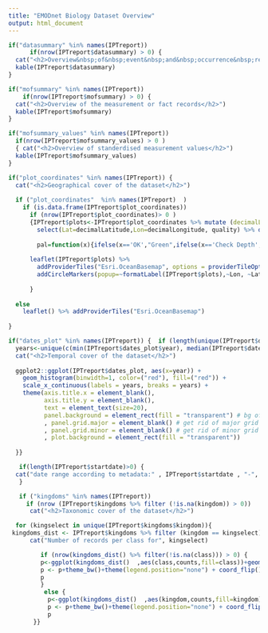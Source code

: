 ```yaml
---
title: "EMODnet Biology Dataset Overview"
output: html_document
---
```

  
```r

if("datasummary" %in% names(IPTreport)) 
      if(nrow(IPTreport$datasummary) > 0) {
  cat("<h2>Overview&nbsp;of&nbsp;event&nbsp;and&nbsp;occurrence&nbsp;records</h2>")
  kable(IPTreport$datasummary)
}  

```


```r

if("mofsummary" %in% names(IPTreport)) 
    if(nrow(IPTreport$mofsummary) > 0) {
  cat("<h2>Overview of the measurement or fact records</h2>")
  kable(IPTreport$mofsummary)
}  

```


```r

if("mofsummary_values" %in% names(IPTreport)) 
  if(nrow(IPTreport$mofsummary_values) > 0 ) 
  { cat("<h2>Overview of standerdised measurement values</h2>")
  kable(IPTreport$mofsummary_values)
}  

```


```r

if("plot_coordinates" %in% names(IPTreport)) {
  cat("<h2>Geographical cover of the dataset</h2>")
  
  if ("plot_coordinates"  %in% names(IPTreport)  ) 
    if (is.data.frame(IPTreport$plot_coordinates)) 
      if (nrow(IPTreport$plot_coordinates)> 0 )
      {IPTreport$plots<-IPTreport$plot_coordinates %>% mutate (decimalLatitude = round(decimalLatitude,1),decimalLongitude = round (decimalLongitude, 1)) %>% 
        select(Lat=decimalLatitude,Lon=decimalLongitude, quality) %>% distinct()
      
        pal=function(x){ifelse(x=='OK',"Green",ifelse(x=='Check Depth',"Blue", ifelse (x == 'Marine Taxa on Land', 'Red', ifelse(x=='On Land', "Yellow","Black"))))}
      
      leaflet(IPTreport$plots) %>% 
        addProviderTiles("Esri.OceanBasemap", options = providerTileOptions(maxZoom = 10)) %>%  
        addCircleMarkers(popup=~formatLabel(IPTreport$plots),~Lon, ~Lat,  radius = 3, color = ~pal(quality))
      
      }
  
  else
    leaflet() %>% addProviderTiles("Esri.OceanBasemap") 
  
}  

```







```r

if("dates_plot" %in% names(IPTreport)) {  if (length(unique(IPTreport$dates_plot$year)) > 0 ) {
  years<-unique(c(min(IPTreport$dates_plot$year), median(IPTreport$dates_plot$year), max(IPTreport$dates_plot$year)))
  cat("<h2>Temporal cover of the dataset</h2>")
  
  ggplot2::ggplot(IPTreport$dates_plot, aes(x=year)) + 
    geom_histogram(binwidth=1, color=("red"), fill=("red")) +
    scale_x_continuous(labels = years, breaks = years) +
    theme(axis.title.x = element_blank(),
          axis.title.y = element_blank(),
          text = element_text(size=20),
          panel.background = element_rect(fill = "transparent") # bg of the panel
          , panel.grid.major = element_blank() # get rid of major grid
          , panel.grid.minor = element_blank() # get rid of minor grid
          , plot.background = element_rect(fill = "transparent"))
  
  }}

```

```r
   if(length(IPTreport$startdate)>0) {
  cat("date range according to metadata:" , IPTreport$startdate , "-", IPTreport$enddate)
   }

```



```r

   if ("kingdoms" %in% names(IPTreport)) 
     if (nrow (IPTreport$kingdoms %>% filter (!is.na(kingdom)) > 0))
      cat("<h2>Taxonomic cover of the dataset</h2>")

  for (kingselect in unique(IPTreport$kingdoms$kingdom)){
 kingdoms_dist <- IPTreport$kingdoms %>% filter (kingdom == kingselect)
      cat("Number of records per class for", kingselect)

         if (nrow(kingdoms_dist() %>% filter(!is.na(class))) > 0) {
         p<-ggplot(kingdoms_dist()  ,aes(class,counts,fill=class))+geom_bar(stat="identity", width = 1)
         p <- p+theme_bw()+theme(legend.position="none") + coord_flip()
         p
         } 
          else {
           p<-ggplot(kingdoms_dist()  ,aes(kingdom,counts,fill=kingdom))+geom_bar(stat="identity")
           p <- p+theme_bw()+theme(legend.position="none") + coord_flip()
           p  
       }}
```
